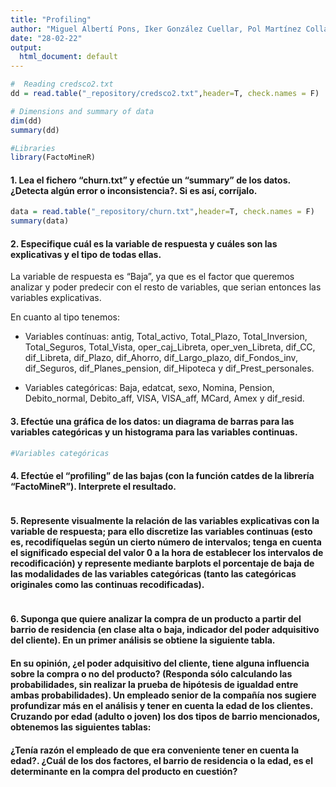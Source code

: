 ```yaml
---
title: "Profiling"
author: "Miguel Albertí Pons, Iker González Cuellar, Pol Martínez Collado"
date: "28-02-22"
output:
  html_document: default
---
```


```r
#  Reading credsco2.txt
dd = read.table("_repository/credsco2.txt",header=T, check.names = F)

# Dimensions and summary of data
dim(dd)
summary(dd)

#Libraries
library(FactoMineR)
```

#### 1. Lea el fichero "churn.txt" y efectúe un "summary" de los datos. ¿Detecta algún error o inconsistencia?. Si es así, corríjalo.

```r
data = read.table("_repository/churn.txt",header=T, check.names = F)
summary(data)
```

#### 2. Especifique cuál es la variable de respuesta y cuáles son las explicativas y el tipo de todas ellas.

La variable de respuesta es "Baja", ya que es el factor que queremos analizar y poder predecir con el resto de variables, que serian entonces las variables explicativas.

En cuanto al tipo tenemos:

-   Variables contínuas: antig, Total_activo, Total_Plazo, Total_Inversion, Total_Seguros, Total_Vista, oper_caj_Libreta, oper_ven_Libreta, dif_CC, dif_Libreta, dif_Plazo, dif_Ahorro, dif_Largo_plazo, dif_Fondos_inv, dif_Seguros, dif_Planes_pension, dif_Hipoteca y dif_Prest_personales.

-    Variables categóricas: Baja, edatcat, sexo, Nomina, Pension, Debito_normal, Debito_aff, VISA, VISA_aff, MCard, Amex y dif_resid.

#### 3. Efectúe una gráfica de los datos: un diagrama de barras para las variables categóricas y un histograma para las variables continuas.

```r
#Variables categóricas
```

#### 4. Efectúe el "profiling" de las bajas (con la función catdes de la librería "FactoMineR"). Interprete el resultado.

```r

```

#### 5. Represente visualmente la relación de las variables explicativas con la variable de respuesta; para ello discretize las variables continuas (esto es, recodifíquelas según un cierto número de intervalos; tenga en cuenta el significado especial del valor 0 a la hora de establecer los intervalos de recodificación) y represente mediante barplots el porcentaje de baja de las modalidades de las variables categóricas (tanto las categóricas originales como las continuas recodificadas).

```r

```

#### 6. Suponga que quiere analizar la compra de un producto a partir del barrio de residencia (en clase alta o baja, indicador del poder adquisitivo del cliente). En un primer análisis se obtiene la siguiente tabla. 

#### En su opinión, ¿el poder adquisitivo del cliente, tiene alguna influencia sobre la compra o no del producto? (Responda sólo calculando las probabilidades, sin realizar la prueba de hipótesis de igualdad entre ambas probabilidades).  Un empleado senior de la compañía nos sugiere profundizar más en el análisis y tener en cuenta la edad de los clientes. Cruzando por edad (adulto o joven) los dos tipos de barrio mencionados, obtenemos las siguientes tablas:

#### ¿Tenía razón el empleado de que era conveniente tener en cuenta la edad?. ¿Cuál de los dos factores, el barrio de residencia o la edad, es el determinante en la compra del producto en cuestión?

```r

```
